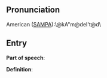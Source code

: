 == Pronunciation ==

American ([[SAMPA]]):\@kA"m@deI't@d\

== Entry ==

'''Part of speech''': 

'''Definition''':

{{stub}}